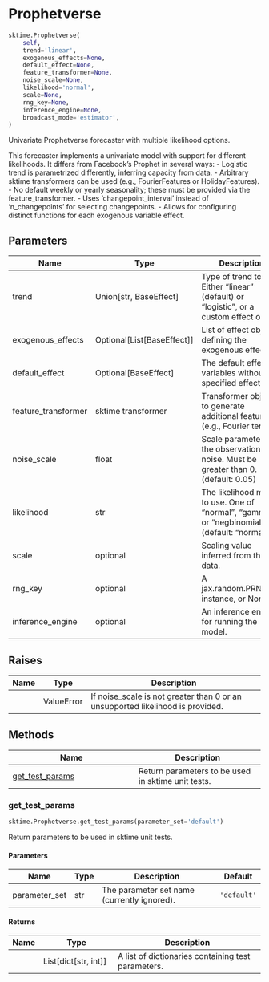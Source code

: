# Prophetverse { #prophetverse.sktime.Prophetverse }

```python
sktime.Prophetverse(
    self,
    trend='linear',
    exogenous_effects=None,
    default_effect=None,
    feature_transformer=None,
    noise_scale=None,
    likelihood='normal',
    scale=None,
    rng_key=None,
    inference_engine=None,
    broadcast_mode='estimator',
)
```

Univariate Prophetverse forecaster with multiple likelihood options.

This forecaster implements a univariate model with support for different likelihoods.
It differs from Facebook's Prophet in several ways:
  - Logistic trend is parametrized differently, inferring capacity from data.
  - Arbitrary sktime transformers can be used (e.g., FourierFeatures or HolidayFeatures).
  - No default weekly or yearly seasonality; these must be provided via the feature_transformer.
  - Uses 'changepoint_interval' instead of 'n_changepoints' for selecting changepoints.
  - Allows for configuring distinct functions for each exogenous variable effect.

## Parameters {.doc-section .doc-section-parameters}

| Name                | Type                           | Description                                                                                  | Default    |
|---------------------|--------------------------------|----------------------------------------------------------------------------------------------|------------|
| trend               | Union\[str, BaseEffect\]       | Type of trend to use. Either "linear" (default) or "logistic", or a custom effect object.    | `'linear'` |
| exogenous_effects   | Optional\[List\[BaseEffect\]\] | List of effect objects defining the exogenous effects.                                       | `None`     |
| default_effect      | Optional\[BaseEffect\]         | The default effect for variables without a specified effect.                                 | `None`     |
| feature_transformer | sktime transformer             | Transformer object to generate additional features (e.g., Fourier terms).                    | `None`     |
| noise_scale         | float                          | Scale parameter for the observation noise. Must be greater than 0. (default: 0.05)           | `None`     |
| likelihood          | str                            | The likelihood model to use. One of "normal", "gamma", or "negbinomial". (default: "normal") | `'normal'` |
| scale               | optional                       | Scaling value inferred from the data.                                                        | `None`     |
| rng_key             | optional                       | A jax.random.PRNGKey instance, or None.                                                      | `None`     |
| inference_engine    | optional                       | An inference engine for running the model.                                                   | `None`     |

## Raises {.doc-section .doc-section-raises}

| Name   | Type       | Description                                                                    |
|--------|------------|--------------------------------------------------------------------------------|
|        | ValueError | If noise_scale is not greater than 0 or an unsupported likelihood is provided. |

## Methods

| Name | Description |
| --- | --- |
| [get_test_params](#prophetverse.sktime.Prophetverse.get_test_params) | Return parameters to be used in sktime unit tests. |

### get_test_params { #prophetverse.sktime.Prophetverse.get_test_params }

```python
sktime.Prophetverse.get_test_params(parameter_set='default')
```

Return parameters to be used in sktime unit tests.

#### Parameters {.doc-section .doc-section-parameters}

| Name          | Type   | Description                                 | Default     |
|---------------|--------|---------------------------------------------|-------------|
| parameter_set | str    | The parameter set name (currently ignored). | `'default'` |

#### Returns {.doc-section .doc-section-returns}

| Name   | Type                     | Description                                        |
|--------|--------------------------|----------------------------------------------------|
|        | List\[dict\[str, int\]\] | A list of dictionaries containing test parameters. |